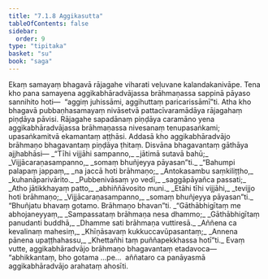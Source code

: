 ```yaml
---
title: "7.1.8 Aggikasutta"
tableOfContents: false
sidebar:
  order: 9
type: "tipitaka"
basket: "su"
book: "saga"
---
```



<DynamicBreadcrumb />

<Division number="194" book="saga">

<Paragraph number="1173" book="saga">
Ekaṃ samayaṃ bhagavā rājagahe viharati veḷuvane kalandakanivāpe. Tena kho pana samayena aggikabhāradvājassa brāhmaṇassa sappinā pāyaso sannihito hoti—  “aggiṃ juhissāmi, aggihuttaṃ paricarissāmī”ti.
</Paragraph>

<Paragraph number="1174" book="saga">
Atha kho bhagavā pubbaṇhasamayaṃ nivāsetvā pattacīvaramādāya rājagahaṃ piṇḍāya pāvisi. Rājagahe sapadānaṃ piṇḍāya caramāno yena aggikabhāradvājassa brāhmaṇassa nivesanaṃ tenupasaṅkami; upasaṅkamitvā ekamantaṃ aṭṭhāsi. Addasā kho aggikabhāradvājo brāhmaṇo bhagavantaṃ piṇḍāya ṭhitaṃ. Disvāna bhagavantaṃ gāthāya ajjhabhāsi—
</Paragraph>

<Paragraph number="1175" type="verses" book="saga">
_“Tīhi vijjāhi sampanno,_  
_jātimā sutavā bahū;_  
_Vijjācaraṇasampanno,_  
_somaṃ bhuñjeyya pāyasan”ti._  

</Paragraph>

<Paragraph number="1176" type="verses" book="saga">
_“Bahumpi palapaṃ jappaṃ,_  
_na jaccā hoti brāhmaṇo;_  
_Antokasambu saṃkiliṭṭho,_  
_kuhanāparivārito._  

</Paragraph>

<Paragraph number="1177" type="verses" book="saga">
_Pubbenivāsaṃ yo vedī,_  
_saggāpāyañca passati;_  
_Atho jātikkhayaṃ patto,_  
_abhiññāvosito muni._  

</Paragraph>

<Paragraph number="1178" type="verses" book="saga">
_Etāhi tīhi vijjāhi,_  
_tevijjo hoti brāhmaṇo;_  
_Vijjācaraṇasampanno,_  
_somaṃ bhuñjeyya pāyasan”ti._  

</Paragraph>

<Paragraph number="1179" book="saga">
“Bhuñjatu bhavaṃ gotamo. Brāhmaṇo bhavan”ti.
</Paragraph>

<Paragraph number="1180" type="verses" book="saga">
_“Gāthābhigītaṃ me abhojaneyyaṃ,_  
_Sampassataṃ brāhmaṇa nesa dhammo;_  
_Gāthābhigītaṃ panudanti buddhā,_  
_Dhamme sati brāhmaṇa vuttiresā._  

</Paragraph>

<Paragraph number="1181" type="verses" book="saga">
_Aññena ca kevalinaṃ mahesiṃ,_  
_Khīṇāsavaṃ kukkuccavūpasantaṃ;_  
_Annena pānena upaṭṭhahassu,_  
_Khettañhi taṃ puññapekkhassa hotī”ti._  

</Paragraph>

<Paragraph number="1182" book="saga">
Evaṃ vutte, aggikabhāradvājo brāhmaṇo bhagavantaṃ etadavoca—  “abhikkantaṃ, bho gotama …pe…  aññataro ca panāyasmā aggikabhāradvājo arahataṃ ahosīti.
</Paragraph>
</Division>